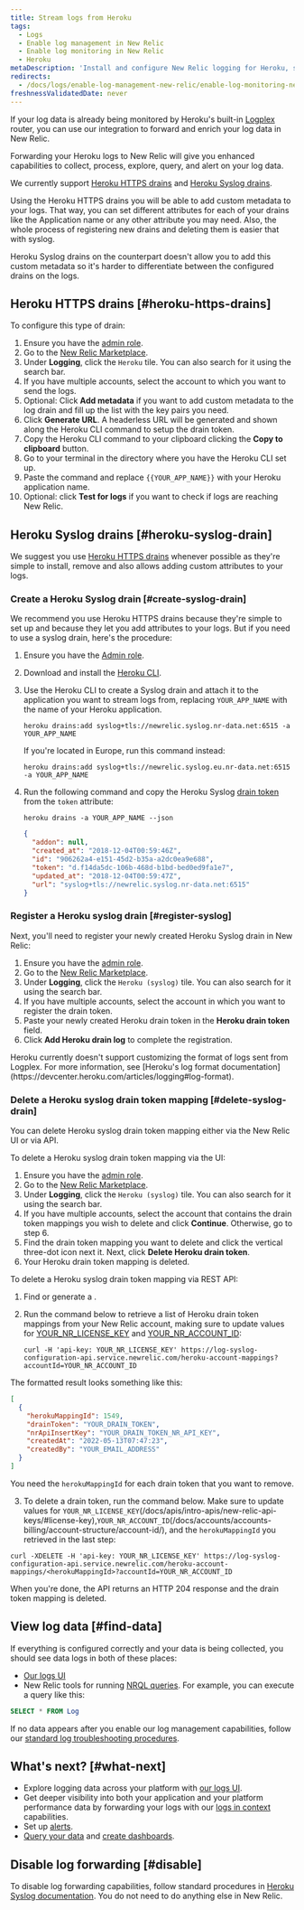 ```yaml
---
title: Stream logs from Heroku
tags:
  - Logs
  - Enable log management in New Relic
  - Enable log monitoring in New Relic
  - Heroku
metaDescription: 'Install and configure New Relic logging for Heroku, so you can use enhanced log management capabilities.'
redirects:
  - /docs/logs/enable-log-management-new-relic/enable-log-monitoring-new-relic/heroku-log-forwarding/
freshnessValidatedDate: never
---
```


If your log data is already being monitored by Heroku's built-in [Logplex](https://devcenter.heroku.com/articles/logplex) router, you can use our integration to forward and enrich your log data in New Relic.

Forwarding your Heroku logs to New Relic will give you enhanced <InlinePopover type="logs" /> capabilities to collect, process, explore, query, and alert on your log data.

We currently support [Heroku HTTPS drains](https://devcenter.heroku.com/articles/log-drains#https-drains) and [Heroku Syslog drains](https://devcenter.heroku.com/articles/log-drains#syslog-drains).

Using the Heroku HTTPS drains you will be able to add custom metadata to your logs. That way, you can set different attributes for each of your drains like the Application name or any other attribute you may need. Also, the whole process of registering new drains and deleting them is easier that with syslog.

Heroku Syslog drains on the counterpart doesn't allow you to add this custom metadata so it's harder to differentiate between the configured drains on the logs.

## Heroku HTTPS drains [#heroku-https-drains]

To configure this type of drain: 

1. Ensure you have the [admin role](/docs/accounts/original-accounts-billing/original-users-roles/users-roles-original-user-model/#roles).
2. Go to the [New Relic Marketplace](https://one.newrelic.com/marketplace).
3. Under <DoNotTranslate>**Logging**</DoNotTranslate>, click the `Heroku` tile. You can also search for it using the search bar.
4. If you have multiple accounts, select the account to which you want to send the logs.
5. Optional: Click <DoNotTranslate>**Add metadata**</DoNotTranslate> if you want to add custom metadata to the log drain and fill up the list with the key pairs you need.
6. Click <DoNotTranslate>**Generate URL**</DoNotTranslate>. A headerless URL will be generated and shown along the Heroku CLI command to setup the drain token.
7. Copy the Heroku CLI command to your clipboard clicking the <DoNotTranslate>**Copy to clipboard**</DoNotTranslate> button.
8. Go to your terminal in the directory where you have the Heroku CLI set up.
9. Paste the command and replace `{{YOUR_APP_NAME}}` with your Heroku application name.
10. Optional: click <DoNotTranslate>**Test for logs**</DoNotTranslate> if you want to check if logs are reaching New Relic.

## Heroku Syslog drains [#heroku-syslog-drain]

We suggest you use [Heroku HTTPS drains](#heroku-https-drains) whenever possible as they're simple to install, remove and also allows adding custom attributes to your logs.

### Create a Heroku Syslog drain [#create-syslog-drain]

We recommend you use Heroku HTTPS drains because they're simple to set up and because they let you add attributes to your logs. But if you need to use a syslog drain, here's the procedure:

1. Ensure you have the [Admin role](/docs/accounts/original-accounts-billing/original-users-roles/users-roles-original-user-model/#roles).
2. Download and install the [Heroku CLI](https://devcenter.heroku.com/articles/heroku-cli#download-and-install).
3. Use the Heroku CLI to create a Syslog drain and attach it to the application you want to stream logs from, replacing `YOUR_APP_NAME` with the name of your Heroku application.

   ```shell
   heroku drains:add syslog+tls://newrelic.syslog.nr-data.net:6515 -a YOUR_APP_NAME
   ```

   If you're located in Europe, run this command instead:

   ```shell
   heroku drains:add syslog+tls://newrelic.syslog.eu.nr-data.net:6515 -a YOUR_APP_NAME
   ```

4. Run the following command and copy the Heroku Syslog [drain token](https://devcenter.heroku.com/articles/log-drains#drain-tokens) from the `token` attribute:

   ```shell
   heroku drains -a YOUR_APP_NAME --json
   ```

   ```json
   {
     "addon": null,
     "created_at": "2018-12-04T00:59:46Z",
     "id": "906262a4-e151-45d2-b35a-a2dc0ea9e688",
     "token": "d.f14da5dc-106b-468d-b1bd-bed0ed9fa1e7",
     "updated_at": "2018-12-04T00:59:47Z",
     "url": "syslog+tls://newrelic.syslog.nr-data.net:6515"
   }
   ```

### Register a Heroku syslog drain [#register-syslog]

Next, you'll need to register your newly created Heroku Syslog drain in New Relic:

1. Ensure you have the [admin role](/docs/accounts/original-accounts-billing/original-users-roles/users-roles-original-user-model/#roles).
2. Go to the [New Relic Marketplace](https://one.newrelic.com/marketplace).
3. Under <DoNotTranslate>**Logging**</DoNotTranslate>, click the `Heroku (syslog)` tile. You can also search for it using the search bar.
4. If you have multiple accounts, select the account in which you want to register the drain token.
5. Paste your newly created Heroku drain token in the <DoNotTranslate>**Heroku drain token**</DoNotTranslate> field.
6. Click <DoNotTranslate>**Add Heroku drain log**</DoNotTranslate> to complete the registration.

<Callout variant="important">
  Heroku currently doesn't support customizing the format of logs sent from Logplex. For more information, see [Heroku's log format documentation](https://devcenter.heroku.com/articles/logging#log-format).
</Callout>

<InstallFeedback />

### Delete a Heroku syslog drain token mapping [#delete-syslog-drain]

You can delete Heroku syslog drain token mapping either via the New Relic UI or via API. 

To delete a Heroku syslog drain token mapping via the UI: 

1. Ensure you have the [admin role](/docs/accounts/original-accounts-billing/original-users-roles/users-roles-original-user-model/#roles). 
2. Go to the [New Relic Marketplace](https://one.newrelic.com/marketplace).
3. Under <DoNotTranslate>**Logging**</DoNotTranslate>, click the `Heroku (syslog)` tile. You can also search for it using the search bar.
4. If you have multiple accounts, select the account that contains the drain token mappings you wish to delete and click <DoNotTranslate>**Continue**</DoNotTranslate>. Otherwise, go to step 6.
5. Find the drain token mapping you want to delete and click the vertical three-dot icon next it. Next, click <DoNotTranslate>**Delete Heroku drain token**</DoNotTranslate>.
6. Your Heroku drain token mapping is deleted.

To delete a Heroku syslog drain token mapping via REST API: 

1. Find or generate a <InlinePopover type="userKey" />.
2. Run the command below to retrieve a list of Heroku drain token mappings from your New Relic account, making sure to update values for [YOUR_NR_LICENSE_KEY](/docs/apis/intro-apis/new-relic-api-keys/#license-key) and [YOUR_NR_ACCOUNT_ID](/docs/accounts/accounts-billing/account-structure/account-id):


   ```shell
   curl -H 'api-key: YOUR_NR_LICENSE_KEY' https://log-syslog-configuration-api.service.newrelic.com/heroku-account-mappings?accountId=YOUR_NR_ACCOUNT_ID
   ```

The formatted result looks something like this:

   ```json
   [
     {
       "herokuMappingId": 1549,
       "drainToken": "YOUR_DRAIN_TOKEN",
       "nrApiInsertKey": "YOUR_DRAIN_TOKEN_NR_API_KEY",
       "createdAt": "2022-05-13T07:47:23",
       "createdBy": "YOUR_EMAIL_ADDRESS"
     }
   ]
   ```

   You need the `herokuMappingId` for each drain token that you want to remove.

 3. To delete a drain token, run the command below. Make sure to update values for `YOUR_NR_LICENSE_KEY`(/docs/apis/intro-apis/new-relic-api-keys/#license-key),`YOUR_NR_ACCOUNT_ID`(/docs/accounts/accounts-billing/account-structure/account-id/), and the `herokuMappingId` you retrieved in the last step:

   ```shell
   curl -XDELETE -H 'api-key: YOUR_NR_LICENSE_KEY' https://log-syslog-configuration-api.service.newrelic.com/heroku-account-mappings/<herokuMappingId>?accountId=YOUR_NR_ACCOUNT_ID
   ```
   
When you're done, the API returns an HTTP 204 response and the drain token mapping is deleted.

## View log data [#find-data]

If everything is configured correctly and your data is being collected, you should see data logs in both of these places:

* [Our logs UI](https://one.newrelic.com/launcher/logger.log-launcher)
* New Relic tools for running [NRQL queries](/docs/chart-builder/use-chart-builder/choose-data/use-advanced-nrql-mode-specify-data). For example, you can execute a query like this:

```sql
SELECT * FROM Log
```

If no data appears after you enable our log management capabilities, follow our [standard log troubleshooting procedures](/docs/logs/log-management/troubleshooting/no-log-data-appears-ui/).

## What's next? [#what-next]

* Explore logging data across your platform with [our logs UI](/docs/logs/log-management/ui-data/use-logs-ui/).
* Get deeper visibility into both your application and your platform performance data by forwarding your logs with our [logs in context](/docs/logs/enable-log-management-new-relic/configure-logs-context/configure-logs-context-apm-agents/) capabilities.
* Set up [alerts](/docs/alerts-applied-intelligence/new-relic-alerts/alert-conditions/create-alert-conditions/).
* [Query your data](/docs/query-your-data/explore-query-data/get-started/introduction-querying-new-relic-data/) and [create dashboards](/docs/query-your-data/explore-query-data/dashboards/introduction-dashboards/).

## Disable log forwarding [#disable]

To disable log forwarding capabilities, follow standard procedures in [Heroku Syslog documentation](https://devcenter.heroku.com/articles/log-drains#syslog-drains). You do not need to do anything else in New Relic.